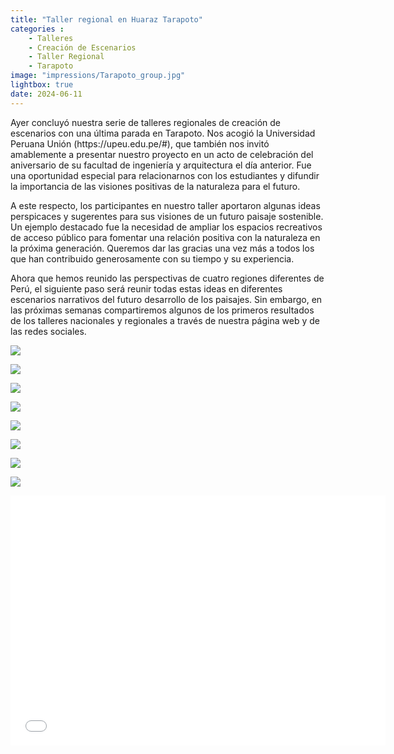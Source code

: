 ```yaml
---
title: "Taller regional en Huaraz Tarapoto"
categories : 
    - Talleres
    - Creación de Escenarios
    - Taller Regional
    - Tarapoto
image: "impressions/Tarapoto_group.jpg"
lightbox: true
date: 2024-06-11
---
```


Ayer concluyó nuestra serie de talleres regionales de creación de escenarios con una última parada en Tarapoto. Nos acogió la Universidad Peruana Unión (https://upeu.edu.pe/#), que también nos invitó amablemente a presentar nuestro proyecto en un acto de celebración del aniversario de su facultad de ingeniería y arquitectura el día anterior. Fue una oportunidad especial para relacionarnos con los estudiantes y difundir la importancia de las visiones positivas de la naturaleza para el futuro.   

A este respecto, los participantes en nuestro taller aportaron algunas ideas perspicaces y sugerentes para sus visiones de un futuro paisaje sostenible. Un ejemplo destacado fue la necesidad de ampliar los espacios recreativos de acceso público para fomentar una relación positiva con la naturaleza en la próxima generación. Queremos dar las gracias una vez más a todos los que han contribuido generosamente con su tiempo y su experiencia. 

Ahora que hemos reunido las perspectivas de cuatro regiones diferentes de Perú, el siguiente paso será reunir todas estas ideas en diferentes escenarios narrativos del futuro desarrollo de los paisajes. Sin embargo, en las próximas semanas compartiremos algunos de los primeros resultados de los talleres nacionales y regionales a través de nuestra página web y de las redes sociales.

::: {layout-nrow=2}
![](impressions/Tarapoto_1.jpg){group="my-gallery"}

![](impressions/Tarapoto_2.jpg){group="my-gallery"}

![](impressions/Tarapoto_3.jpg){group="my-gallery"}

![](impressions/Tarapoto_5.jpg){group="my-gallery"}

![](impressions/Tarapoto_6.jpg){group="my-gallery"}

![](impressions/Tarapoto_group.jpg){group="my-gallery"}

![](impressions/Tarapoto_pres_3.jpg){group="my-gallery"}

![](impressions/Tarapoto_pres_4.jpg){group="my-gallery"}

:::

```{=html}
<div class="embed-container">
  <p align="center"><iframe width="600" height="400" src="impressions/Regional_workshop_pres_ES_Tarapoto.pdf" style="border: 0.5px" ></iframe
  /p>
</div>
```




